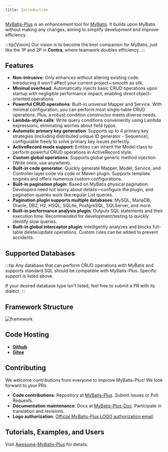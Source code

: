 ```yaml
---
title: Introduction
---
```



[MyBatis-Plus](https://github.com/baomidou/mybatis-plus) is an enhancement tool for [MyBatis](https://www.mybatis.org/mybatis-3/). It builds upon MyBatis without making any changes, aiming to simplify development and improve efficiency.

:::tip[Vision]
Our vision is to become the best companion for MyBatis, just like the 1P and 2P in **Contra**, where teamwork doubles efficiency.
:::

<Partner />

## Features

- **Non-intrusive**: Only enhances without altering existing code. Introducing it won't affect your current project—smooth as silk.
- **Minimal overhead**: Automatically injects basic CRUD operations upon startup with negligible performance impact, enabling direct object-oriented operations.
- **Powerful CRUD operations**: Built-in universal Mapper and Service. With minimal configuration, you can perform most single-table CRUD operations. Plus, a robust condition constructor meets diverse needs.
- **Lambda-style calls**: Write query conditions conveniently using Lambda expressions, eliminating worries about field typos.
- **Automatic primary key generation**: Supports up to 4 primary key strategies (including distributed unique ID generator - Sequence), configurable freely to solve primary key issues perfectly.
- **ActiveRecord mode support**: Entities can inherit the Model class to perform powerful CRUD operations in ActiveRecord style.
- **Custom global operations**: Supports global generic method injection (Write once, use anywhere).
- **Built-in code generator**: Quickly generate Mapper, Model, Service, and Controller layer code via code or Maven plugin. Supports template engines and offers numerous custom configurations.
- **Built-in pagination plugin**: Based on MyBatis physical pagination. Developers need not worry about details—configure the plugin, and pagination queries work like regular List queries.
- **Pagination plugin supports multiple databases**: MySQL, MariaDB, Oracle, DB2, H2, HSQL, SQLite, PostgreSQL, SQLServer, and more.
- **Built-in performance analysis plugin**: Outputs SQL statements and their execution time. Recommended for development/testing to quickly identify slow queries.
- **Built-in global interceptor plugin**: Intelligently analyzes and blocks full-table delete/update operations. Custom rules can be added to prevent accidents.

## Supported Databases

<SupportDb />

:::tip
Any database that can perform CRUD operations with MyBatis and supports standard SQL should be compatible with MyBatis-Plus. Specific support is listed above.

If your desired database type isn't listed, feel free to submit a PR with its dialect.
:::

## Framework Structure

![framework](/images/content/mybatis-plus-framework.jpg)

## Code Hosting

- **[Github](https://github.com/baomidou/mybatis-plus)**
- **[Gitee](https://gitee.com/baomidou/mybatis-plus)**

## Contributing

We welcome contributions from everyone to improve MyBatis-Plus! We look forward to your PRs.

- **Code contributions**: Repository at [MyBatis-Plus](https://github.com/baomidou/mybatis-plus). Submit Issues or Pull Requests.
- **Documentation maintenance**: Docs at [MyBatis-Plus-Doc](https://github.com/baomidou/mybatis-plus-doc). Participate in translation and revisions.
- **Logo authorization**: [Official MyBatis-Plus LOGO authorization email](/document/logo-request.html).

## Tutorials, Examples, and Users

Visit [Awesome-MyBatis-Plus](https://github.com/baomidou/awesome-mybatis-plus) for details.
